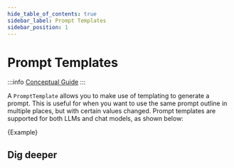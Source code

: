 ```yaml
---
hide_table_of_contents: true
sidebar_label: Prompt Templates
sidebar_position: 1
---
```



# Prompt Templates

:::info
[Conceptual Guide](https://docs.langchain.com/docs/components/prompts/prompt-template)
:::

A `PromptTemplate` allows you to make use of templating to generate a prompt. This is useful for when you want to use the same prompt outline in multiple places, but with certain values changed.
Prompt templates are supported for both LLMs and chat models, as shown below:

<CodeBlock language="typescript">{Example}</CodeBlock>

## Dig deeper

<DocCardList />
